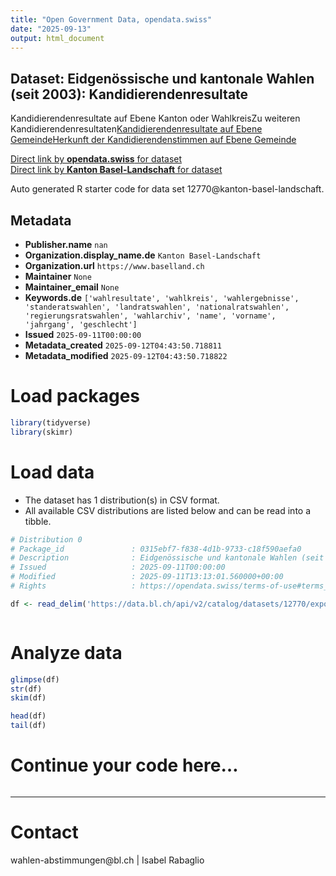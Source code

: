 ```yaml
---
title: "Open Government Data, opendata.swiss"
date: "2025-09-13"
output: html_document
---
```


## Dataset: Eidgenössische und kantonale Wahlen (seit 2003): Kandidierendenresultate

Kandidierendenresultate auf Ebene Kanton oder WahlkreisZu weiteren Kandidierendenresultaten[Kandidierendenresultate auf Ebene Gemeinde](https://data.bl.ch/explore/dataset/12780)[Herkunft der Kandidierendenstimmen auf Ebene Gemeinde](https://data.bl.ch/explore/dataset/12790)

[Direct link by **opendata.swiss** for dataset](https://opendata.swiss/de/dataset/eidgenossische-und-kantonale-wahlen-seit-2003-kandidierendenresultate)<br>
[Direct link by **Kanton Basel-Landschaft** for dataset](https://data.bl.ch/explore/dataset/12770/)

Auto generated R starter code for data set 12770@kanton-basel-landschaft.

## Metadata

- **Publisher.name** `nan`
- **Organization.display_name.de** `Kanton Basel-Landschaft`
- **Organization.url** `https://www.baselland.ch`
- **Maintainer** `None`
- **Maintainer_email** `None`
- **Keywords.de** `['wahlresultate', 'wahlkreis', 'wahlergebnisse', 'standeratswahlen', 'landratswahlen', 'nationalratswahlen', 'regierungsratswahlen', 'wahlarchiv', 'name', 'vorname', 'jahrgang', 'geschlecht']`
- **Issued** `2025-09-11T00:00:00`
- **Metadata_created** `2025-09-12T04:43:50.718811`
- **Metadata_modified** `2025-09-12T04:43:50.718822`


# Load packages

```r

library(tidyverse)
library(skimr)

```

# Load data

-   The dataset has 1 distribution(s) in CSV format.
-   All available CSV distributions are listed below and can be read into a tibble.

```r

# Distribution 0
# Package_id               : 0315ebf7-f838-4d1b-9733-c18f590aefa0
# Description              : Eidgenössische und kantonale Wahlen (seit 2003): Kandidierendenresultate (csv)
# Issued                   : 2025-09-11T00:00:00
# Modified                 : 2025-09-11T13:13:01.560000+00:00
# Rights                   : https://opendata.swiss/terms-of-use#terms_by

df <- read_delim('https://data.bl.ch/api/v2/catalog/datasets/12770/exports/csv?use_labels=true')



```

# Analyze data

```r

glimpse(df)
str(df)
skim(df)

head(df)
tail(df)

```

# Continue your code here...

```r

```

------------------------------------------------------------------------

# Contact

wahlen-abstimmungen@bl.ch | Isabel Rabaglio
